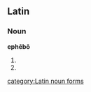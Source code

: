 ==Latin==
===Noun===
'''ephēbō''' {{m}}
# {{inflection of|ephebus#Latin|ephēbus|dat|s}}
# {{inflection of|ephebus#Latin|ephēbus|abl|s}}

[[category:Latin noun forms]]